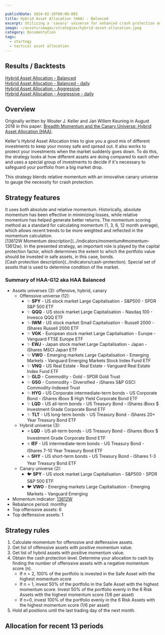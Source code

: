 ```yaml
---

publishDate: 2024-02-28T00:00:00Z
title: Hybrid Asset Allocation (HAA) - Balanced
excerpt: Utilizing a 'canary' universe for enhanced crash protection and improved returns.
image: ~/assets/images/strategies/hybrid-asset-allocation.jpeg
category: Documentation
tags:
  - startegy
  - tactical asset allocation
---
```



## Results / Backtests

[Hybrid Asset Allocation - Balanced](./results/hybrid-asset-allocation-balanced.html)<br />
[Hybrid Asset Allocation - Balanced - daily](./results/hybrid-asset-allocation-balanced-daily-indicators.html)<br />
[Hybrid Asset Allocation - Aggressive](./results/hybrid-asset-allocation-aggressive.html)<br />
[Hybrid Asset Allocation - Aggressive - daily](./results/hybrid-asset-allocation-aggressive-daily-indicators.html)<br />

## Overview

Originally written by Wouter J. Keller and Jan Willem Keuning in August 2018 in this paper: [Breadth Momentum and the Canary Universe: Hybrid Asset Allocation (HAA)](https://papers.ssrn.com/sol3/papers.cfm?abstract_id=3212862).

Keller's Hybrid Asset Allocation tries to give you a good mix of different investments to keep your money safe and spread out. It also works to protect your investments when the market suddenly goes down. To do this, the strategy looks at how different assets are doing compared to each other and uses a special group of investments to decide if it's necessary to safeguard your portfolio from a big market drop.

This strategy blends relative momentum with an innovative canary universe to gauge the necessity for crash protection.

## Strategy features

<DListItem dt="dual-momentum">
  It uses both absolute and relative momentum. Historically, absolute momentum has been effective in minimizing losses, while relative momentum has helped generate better returns.
</DListItem>
<DListItem dt="13612W momentum filter">
  The momentum scoring method as a standard for calculating momentum (1, 3, 6, 12 month average), which allows recent trends to be more weighted and reflected in the momentum calculation. <br />
  [13612W Momentum description](../indicators/momentum#momentum-13612w).
</DListItem>
<DListItem dt="cash protection">
  In the presented strategy, an important role is played by the capital protection factor, which determines the extent to which the portfolio value should be invested in safe assets, in this case, bonds. <br />
  [Cash protection description](../indicators/cash-protection).
</DListItem>
<DListItem dt="canary universe">
  Special set of assets that is used to determine condition of the market. 
</DListItem>

### Summary of HAA-G12 aka HAA Balanced

* Assets universes (3): offensive, hybrid, canary
    * Offenssive universe (12): 
        * ✨ **SPY** - US stock market Large Capitalisation - S&P500 - SPDR S&P 500 ETF
        * ✨ **QQQ** - US stock market Large Capitalisation - Nasdaq 100 - Invesco QQQ ETF
        * ✨ **IWM** - US stock market Small Capitalisation - Russell 2000 - iShares Russell 2000 ETF
        * ✨ **VGK** - European stock market Large Capitalisation - Europe - Vanguard FTSE Europe ETF
        * ✨ **EWJ** - Japan stock market Large Capitalisation - Japan - iShares MSCI Japan ETF
        * ✨ **VWO** - Emerging markets Large Capitalisation - Emerging Markets - Vanguard Emerging Markets Stock Index Fund ETF
        * ✨ **VNQ** - US Real Estate - Real Estate - Vanguard Real Estate Index Fund ETF
        * ✨ **GLD** - Commodity - Gold - SPDR Gold Trust
        * ✨ **GSG** - Commodity - Diversified - iShares S&P GSCI Commodity-Indexed Trust
        * ✨ **HYG** - US Corporate intermediate-term bonds - US Corporate Bond - iShares iBoxx $ High Yield Corporate Bond ETF
        * ✨ **LQD** - US all-term bonds - US Treasury Bond - iShares iBoxx $ Investment Grade Corporate Bond ETF
        * ✨ **TLT** - US long-term bonds - US Treasury Bond - iShares 20+ Year Treasury Bond ETF
    * Hybrid universe (3): 
        * ⭐ **LQD** - US all-term bonds - US Treasury Bond - iShares iBoxx $ Investment Grade Corporate Bond ETF
        * ⭐ **IEF** - US intermediate-term bonds - US Treasury Bond - iShares 7-10 Year Treasury Bond ETF
        * ⭐ **SHY** - US short-term bonds - US Treasury Bond - iShares 1-3 Year Treasury Bond ETF
    * Canary universe (2): 
        * 🐦 **SPY** - US stock market Large Capitalisation - S&P500 - SPDR S&P 500 ETF
        * 🐦 **VWO** - Emerging markets Large Capitalisation - Emerging Markets - Vanguard Emerging 
* Momentum indicator: [13612W](../indicators/momentum#momentum-13612w)
* Rebalance period: montlhy
* Top offenssive assets: 6
* Top deffenssive assets: 1

## Strategy rules

1. Calculate momentum for offenssive and deffenssive assets.
1. Get list of offenssive assets with positive momentum value.
1. Get list of hybrid assets with positive momentum value.
1. Obtain the cash protection level. Determine your allocation to cash by finding the number of offenssive assets with a negative momentum score (n).
    * If n = 2, 100% of the portfolio is invested in the Safe Asset with the highest momentum score
    * If n = 1, invest 50% of the portfolio in the Safe Asset with the highest momentum score.  Invest 50% of the portfolio evenly in the 6 Risk Assets with the highest momentum score (1/6 per asset)
    * If n=0,  invest 100% of the portfolio evenly in the 6 Risk Assets with the highest momentum score (1/6 per asset)
1. Hold all positions until the last trading day of the next month.

## Allocation for recent 13 periods

<AllocationRecent stats={stats.allocations} />